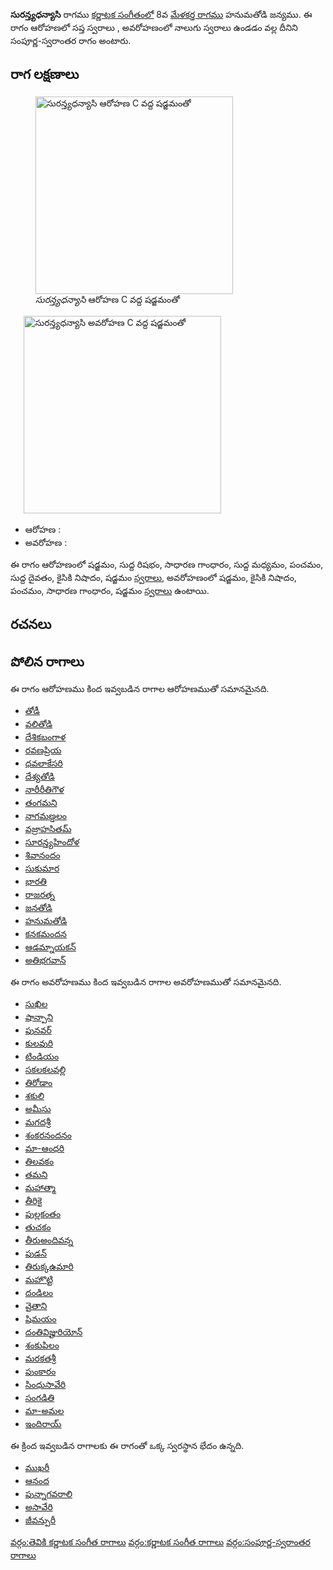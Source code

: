 {{Infobox ragam
	| name          	= సురన్త్యధన్యాసి
	| synonym	    	= 
	| mela          	= 
	| chakra        	= 
	| janaka        	= 
	| type          	= సంపూర్ణ-స్వరాంతర
	| arohanam      	= {{svaraC|S|R1|G2|M1|P|D1|N2|S'}} 
	| avarohanam    	= {{svaraC|S'|N2|P|G2|S}}
	| jeeva         	=
	| chhaya        	=
	| nyasa         	=
	| vishesha      	= 
	| equivalent  		= 
}}
{{కర్ణాటక సంగీత రాగాలు}}
'''సురన్త్యధన్యాసి''' రాగము [[కర్ణాటక సంగీతం]]లో 8వ [[మేళకర్త రాగము]] హనుమతోడి జన్యము.  ఈ రాగం ఆరోహణలో సప్త స్వరాలు , అవరోహణంలో నాలుగు స్వరాలు ఉండడం వల్ల దీనిని సంపూర్ణ-స్వరాంతర రాగం అంటారు.


==రాగ లక్షణాలు==
[[Image:surantyadhanyasi_ar_kb2wiki.png|thumb|right|316px|''సురన్త్యధన్యాసి'' ఆరోహణ C వద్ద షడ్జమంతో]]
	[[Image:surantyadhanyasi_av_kb2wiki.png|thumb|right|316px|''సురన్త్యధన్యాసి'' అవరోహణ C వద్ద షడ్జమంతో]]

* ఆరోహణ : {{svaraC|S|R1|G2|M1|P|D1|N2|S'}} 
* అవరోహణ : {{svaraC|S'|N2|P|G2|S}}

ఈ రాగం ఆరోహణంలో షడ్జమం, సుద్ద  రిషభం, సాధారణ  గాంధారం, సుద్ద మధ్యమం, పంచమం, సుద్ద దైవతం, కైసికి నిషాదం, షడ్జమం [[స్వరాలు]], అవరోహణంలో షడ్జమం, కైసికి నిషాదం, పంచమం, సాధారణ  గాంధారం, షడ్జమం [[స్వరాలు]] ఉంటాయి.

==రచనలు==



==పోలిన రాగాలు==
ఈ రాగం ఆరోహణము కింద ఇవ్వబడిన రాగాల ఆరోహణముతో సమానమైనది.
* [[తోడీ]]
* [[వలితోడి]]
* [[దేశికబంగాళ]]
* [[రవణప్రియ]]
* [[ధవలాకేసరి]]
* [[దేశ్యతోడి]]
* [[నారీరీతిగౌళ]]
* [[తంగమని]]
* [[నాగమణ్డలం]]
* [[వజ్రాహసితమ్]]
* [[సూరన్త్యహిందోళ]]
* [[శివానందం]]
* [[సుకుమార]]
* [[భారతి]]
* [[రాజరత్న]]
* [[జనతోడి]]
* [[హనుమతోడి]]
* [[ కనకమందన]]
* [[ఆడమ్నాయకన్]]
* [[అతిభగవాన్]]

ఈ రాగం అవరోహణము కింద ఇవ్వబడిన రాగాల అవరోహణముతో సమానమైనది.
* [[సుఖిల]]
* [[షాన్పాని]]
* [[పునవర్]]
* [[కులవురి]]
* [[టిండియం]]
* [[సకలకలవల్లి]]
* [[తిరోడాం]]
* [[శకులి]]
* [[అమీసు]]
* [[మగదశ్రీ]]
* [[శంకరనందనం]]
* [[మా-ఆంధరి]]
* [[తిలవకం]]
* [[తమని]]
* [[మహాత్మా]]
* [[తీరికై]]
* [[పుల్లకంతం]]
* [[తుచకం]]
* [[తీరుఅందివన్న]]
* [[ పుడన్]]
* [[తిరుక్కఉమారి]]
* [[మహొట్టి]]
* [[దండిలం]]
* [[వైతాని]]
* [[షిమయం]]
* [[దంతివిజ్హురియోన్]]
* [[శంకుపిలం]]
* [[మరకతశ్రీ]]
* [[పుంకారం]]
* [[సింధుసావేరి]]
* [[సంగడితి]]
* [[మా-అమల]]
* [[ఇందిరాయ్]]

ఈ క్రింద ఇవ్వబడిన రాగాలకు ఈ రాగంతో ఒక్క స్వరస్థాన భేదం ఉన్నది.
* [[ముఖరీ]]
* [[ఆనంద]]
* [[పున్నాగవరాలి]]
* [[ అసావేరి]]
* [[ జీవన్పురీ]]



[[వర్గం:తెవికి కర్ణాటక సంగీత రాగాలు]]
[[వర్గం:కర్ణాటక సంగీత రాగాలు]]
[[వర్గం:సంపూర్ణ-స్వరాంతర రాగాలు]]